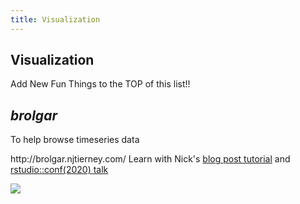```yaml
---
title: Visualization
---
```


## Visualization

Add New Fun Things to the TOP of this list!!

## *brolgar*

To help browse timeseries data

http://brolgar.njtierney.com/
Learn with Nick\'s [blog post tutorial](https://www.njtierney.com/post/2019/08/13/introducing-brolgar/) and [rstudio::conf(2020) talk](https://njt-rstudio20.netlify.com/)

![](images/brolgar.PNG)

\


